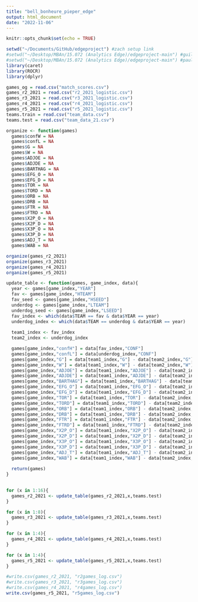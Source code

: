 ```yaml
---
title: "bell_bonheure_pieper_edge"
output: html_document
date: "2022-11-06"
---
```


```r
knitr::opts_chunk$set(echo = TRUE)
```

```r
setwd("~/Documents/GitHub/edgeproject") #zach setup link
#setwd("~/Desktop/MBAn/15.072 (Analytics Edge)/edgeproject-main") #guillaume setup link
#setwd("~/Desktop/MBAn/15.072 (Analytics Edge)/edgeproject-main") #paula setup link
library(caret)
library(ROCR)
library(dplyr)
```

```r
games_og = read.csv("match_scores.csv")
games_r2_2021 = read.csv("r2_2021_logistic.csv")
games_r3_2021 = read.csv("r3_2021_logistic.csv")
games_r4_2021 = read.csv("r4_2021_logistic.csv")
games_r5_2021 = read.csv("r5_2021_logistic.csv")
teams.train = read.csv("team_data.csv")
teams.test = read.csv("team_data_21.csv")
```

```r
organize <- function(games)
  games$confW = NA
  games$confL = NA
  games$G = NA
  games$W = NA
  games$ADJOE = NA
  games$ADJDE = NA
  games$BARTHAG = NA
  games$EFG_O = NA
  games$EFG_D = NA
  games$TOR = NA
  games$TORD = NA
  games$ORB = NA
  games$DRB = NA
  games$FTR = NA
  games$FTRD = NA
  games$X2P_O = NA
  games$X2P_D = NA
  games$X3P_O = NA
  games$X3P_D = NA
  games$ADJ_T = NA
  games$WAB = NA
```

```r
organize(games_r2_2021)
organize(games_r3_2021)
organize(games_r4_2021)
organize(games_r5_2021)
```

```r
update_table <- function(games, game_index, data){
  year <- games[game_index,"YEAR"]
  fav <- games[game_index,"HTEAM"]
  fav_seed <- games[game_index,"HSEED"]
  underdog <- games[game_index,"LTEAM"]
  underdog_seed <- games[game_index,"LSEED"]
  fav_index <- which(data$TEAM == fav & data$YEAR == year)
  underdog_index <- which(data$TEAM == underdog & data$YEAR == year)
  
  team1_index <- fav_index
  team2_index <- underdog_index

  games[game_index,"confH"] = data[fav_index,"CONF"]
  games[game_index,"confL"] = data[underdog_index,"CONF"]
  games[game_index,"G"] = data[team1_index,"G"] - data[team2_index,"G"]
  games[game_index,"W"] = data[team1_index,"W"] - data[team2_index,"W"]
  games[game_index,"ADJOE"] = data[team1_index,"ADJOE"] - data[team2_index,"ADJOE"]
  games[game_index,"ADJDE"] = data[team1_index,"ADJDE"] - data[team2_index,"ADJDE"]
  games[game_index,"BARTHAG"] = data[team1_index,"BARTHAG"] - data[team2_index,"BARTHAG"]
  games[game_index,"EFG_O"] = data[team1_index,"EFG_O"] - data[team2_index,"EFG_O"]
  games[game_index,"EFG_D"] = data[team1_index,"EFG_D"] - data[team2_index,"EFG_D"]
  games[game_index,"TOR"] = data[team1_index,"TOR"] - data[team2_index,"TOR"]
  games[game_index,"TORD"] = data[team1_index,"TORD"] - data[team2_index,"TORD"]
  games[game_index,"ORB"] = data[team1_index,"ORB"] - data[team2_index,"ORB"]
  games[game_index,"DRB"] = data[team1_index,"DRB"] - data[team2_index,"DRB"]
  games[game_index,"FTR"] = data[team1_index,"FTR"] - data[team2_index,"FTR"]
  games[game_index,"FTRD"] = data[team1_index,"FTRD"] - data[team2_index,"FTRD"]
  games[game_index,"X2P_O"] = data[team1_index,"X2P_O"] - data[team2_index,"X2P_O"]
  games[game_index,"X2P_D"] = data[team1_index,"X2P_D"] - data[team2_index,"X2P_D"]
  games[game_index,"X3P_O"] = data[team1_index,"X3P_O"] - data[team2_index,"X3P_O"]
  games[game_index,"X3P_D"] = data[team1_index,"X3P_D"] - data[team2_index,"X3P_D"]
  games[game_index,"ADJ_T"] = data[team1_index,"ADJ_T"] - data[team2_index,"ADJ_T"]
  games[game_index,"WAB"] = data[team1_index,"WAB"] - data[team2_index,"WAB"]
  
  return(games)
}
  
```

```r
for (x in 1:16){
  games_r2_2021 <- update_table(games_r2_2021,x,teams.test)
}
```

```r
for (x in 1:8){
  games_r3_2021 <- update_table(games_r3_2021,x,teams.test)
}
```

```r
for (x in 1:4){
  games_r4_2021 <- update_table(games_r4_2021,x,teams.test)
}
```

```r
for (x in 1:4){
  games_r5_2021 <- update_table(games_r5_2021,x,teams.test)
}
```

```r
#write.csv(games_r2_2021, "r2games_log.csv")
#write.csv(games_r3_2021, "r3games_log.csv")
#write.csv(games_r4_2021, "r4games_log.csv")
write.csv(games_r5_2021, "r5games_log.csv")
```

